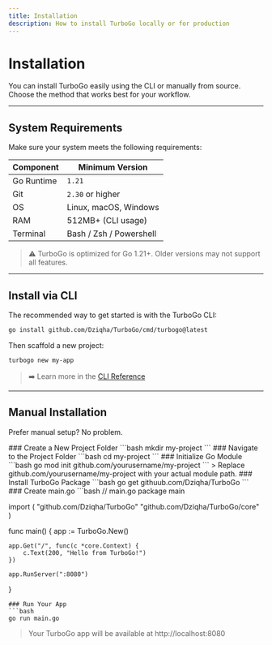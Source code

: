 ```yaml
---
title: Installation
description: How to install TurboGo locally or for production
---
```


#  Installation

You can install TurboGo easily using the CLI or manually from source.  
Choose the method that works best for your workflow.

---

##  System Requirements

Make sure your system meets the following requirements:

| Component     | Minimum Version        |
|---------------|------------------------|
| Go Runtime    | `1.21`                 |
| Git           | `2.30` or higher       |
| OS            | Linux, macOS, Windows  |
| RAM           | 512MB+ (CLI usage)     |
| Terminal      | Bash / Zsh / Powershell |

> ⚠️ TurboGo is optimized for Go 1.21+. Older versions may not support all features.

---

##  Install via CLI

The recommended way to get started is with the TurboGo CLI:

```bash
go install github.com/Dziqha/TurboGo/cmd/turbogo@latest
````

Then scaffold a new project:

```bash
turbogo new my-app
```

> ➡️ Learn more in the [CLI Reference](/docs/reference/cli)

---

##  Manual Installation

Prefer manual setup? No problem.

<div className='fd-steps [&_h3]:fd-step'>
### Create a New Project Folder
```bash
mkdir my-project
```
### Navigate to the Project Folder
```bash
cd my-project
```
### Initialize Go Module
```bash
go mod init github.com/yourusername/my-project
```
> Replace github.com/yourusername/my-project with your actual module path.
### Install TurboGo Package
```bash
go get githuub.com/Dziqha/TurboGo
```
### Create main.go
```bash
// main.go
package main

import (
	"github.com/Dziqha/TurboGo"
	"github.com/Dziqha/TurboGo/core"
)

func main() {
	app := TurboGo.New()

	app.Get("/", func(c *core.Context) {
		c.Text(200, "Hello from TurboGo!")
	})

	app.RunServer(":8080")
}
```
### Run Your App
```bash
go run main.go
```
> Your TurboGo app will be available at http://localhost:8080

</div>
